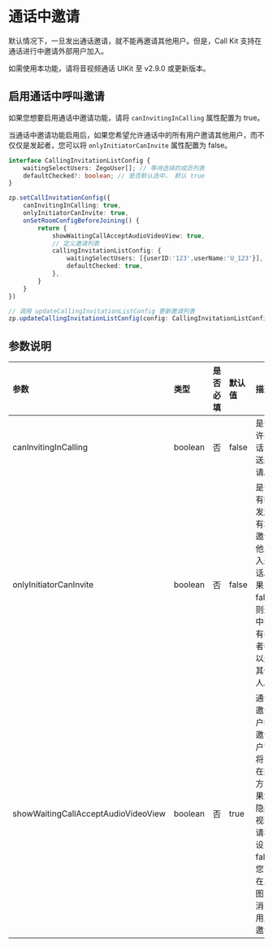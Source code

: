 # 通话中邀请

默认情况下，一旦发出通话邀请，就不能再邀请其他用户。但是，Call Kit 支持在通话进行中邀请外部用户加入。

<Note title="说明">
如需使用本功能，请将音视频通话 UIKit 至 v2.9.0 或更新版本。
</Note>

## 启用通话中呼叫邀请

如果您想要启用通话中邀请功能，请将 `canInvitingInCalling` 属性配置为 true。

当通话中邀请功能启用后，如果您希望允许通话中的所有用户邀请其他用户，而不仅仅是发起者，您可以将 `onlyInitiatorCanInvite` 属性配置为 false。

```typescript {7-8,11}
interface CallingInvitationListConfig {
    waitingSelectUsers: ZegoUser[]; // 等待选择的成员列表
    defaultChecked?: boolean; // 是否默认选中， 默认 true
}

zp.setCallInvitationConfig({
    canInvitingInCalling: true,
    onlyInitiatorCanInvite: true,
    onSetRoomConfigBeforeJoining() {
        return {
            showWaitingCallAcceptAudioVideoView: true,
            // 定义邀请列表
            callingInvitationListConfig: {
                waitingSelectUsers: [{userID:'123',userName:'U_123'}],
                defaultChecked: true,
            },
        }
    }
})

// 调用 updateCallingInvitationListConfig 更新邀请列表
zp.updateCallingInvitationListConfig(config: CallingInvitationListConfig)
```

## 参数说明

| 参数                                 | 类型    | 是否必填 | 默认值  | 描述               |
| :---------------------------------- | :-------| :----- | :----- | :----------------- |
| canInvitingInCalling                | boolean | 否     | false   | 是否允许在通话中发送邀请。 |
| onlyInitiatorCanInvite              | boolean | 否     | false   | 是否只有呼叫发起者有权限邀请其他人加入通话。如果为false，则通话中的所有参与者都可以邀请其他人。 |
| showWaitingCallAcceptAudioVideoView | boolean | 否     | true   | 通话中邀请用户时，邀请用户窗口将出现在邀请方，如果您想隐藏此视图，请将其设置为false。 您可以在此视图中取消对此用户的邀请。 |
